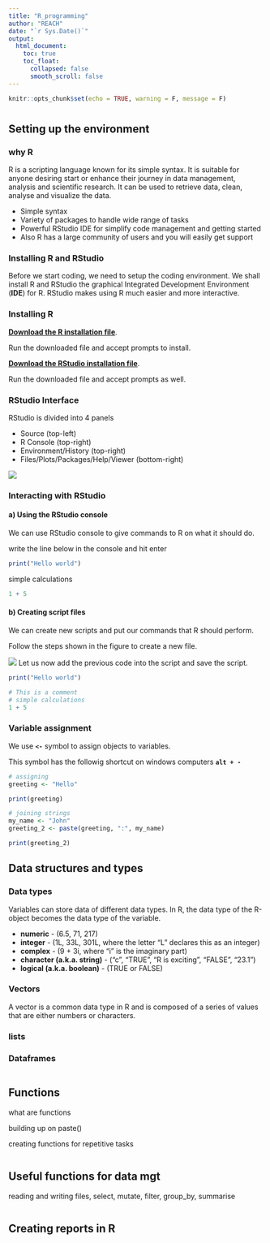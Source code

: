```yaml
---
title: "R_programming"
author: "REACH"
date: "`r Sys.Date()`"
output:
  html_document:
    toc: true
    toc_float:
      collapsed: false
      smooth_scroll: false
---
```


```r
knitr::opts_chunk$set(echo = TRUE, warning = F, message = F)
```

# {.tabset}

## Setting up the environment

### why R

R is a scripting language known for its simple syntax.
It is suitable for anyone desiring start or enhance their journey in
data management, analysis and scientific research. It can be used to
retrieve data, clean, analyse and visualize the data.

- Simple syntax
- Variety of packages to handle wide range of tasks
- Powerful RStudio IDE for simplify code management and getting started
- Also R has a large community of users and you will easily get support

### Installing R and RStudio

Before we start coding, we need to setup the coding environment. 
We shall install R and RStudio the graphical Integrated Development Environment (**IDE**) for R.
RStudio makes using R much easier and more interactive.

### Installing R

**[Download the R installation file](https://cran.r-project.org/bin/windows/base/)**.

Run the downloaded file and accept prompts to install.

**[Download the RStudio installation file](https://posit.co/download/rstudio-desktop/)**.

Run the downloaded file and accept prompts as well.

### RStudio Interface

RStudio is divided into 4 panels

- Source (top-left)
- R Console (top-right)
- Environment/History (top-right)
- Files/Plots/Packages/Help/Viewer (bottom-right)

![](../img/interface.png)

### Interacting with RStudio

#### a) Using the RStudio console

We can use RStudio console to give commands to R on what it should do.

write the line below in the console and hit enter

```r
print("Hello world")
```

simple calculations

```r
1 + 5
```

#### b) Creating script files

We can create new scripts and put our commands that R should perform.

Follow the steps shown in the figure to create a new file.

![](../img/new_file.png)
Let us now add the previous code into the script and save the script.

```r
print("Hello world")

# This is a comment
# simple calculations
1 + 5
```

### Variable assignment

We use **`<-`** symbol to assign objects to variables. 

This symbol has the followig shortcut on windows computers **`alt + -`**

```r
# assigning
greeting <- "Hello"

print(greeting)

# joining strings
my_name <- "John"
greeting_2 <- paste(greeting, ":", my_name)

print(greeting_2)

```


## Data structures and types

### Data types

Variables can store data of different data types.
In R, the data type of the R-object becomes the data type of the variable.

- **numeric** - (6.5, 71, 217)
- **integer** - (1L, 33L, 301L, where the letter "L" declares this as an integer)
- **complex** - (9 + 3i, where "i" is the imaginary part)
- **character (a.k.a. string)**  - ("c",  "TRUE", "R is exciting", "FALSE", "23.1")
- **logical (a.k.a. boolean)**  - (TRUE or FALSE)

### Vectors

A vector is a common data type in R and is composed of a series of values that are either numbers or characters.

### lists

### Dataframes


```r

```

## Functions

what are functions

building up on paste()

creating functions for repetitive tasks

```r

```

## Useful functions for data mgt

reading and writing files,
select,
mutate, 
filter, 
group_by,
summarise

```r

```

## Creating reports in R


```r

```
